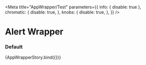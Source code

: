 
<Meta
  title="AppWrapper/Test"
  parameters={{
    info: { disable: true },
    chromatic: {
      disable: true,
    },
    knobs: {
      disable: true,
    },
  }}
/>


# Alert Wrapper

### Default

<Preview>
  <Story
    name="default"
    args={{
      children:
        "This component will wrap its children within the width constraints of your application.",
    }}
  >
    {AppWrapperStory.bind({})}
  </Story>
</Preview>
